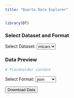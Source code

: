 ```yaml
---
title: "Quarto Data Explorer"
---
```




```r
library(DT)
```


### Select Dataset and Format

<label for="dataset">Select Dataset:</label>
<select id="dataset">
  <option value="mtcars">mtcars</option>
  <option value="cars">cars</option>
</select>

<h3>Data Preview</h3>

<div id="dataTable">
```r
# Placeholder content
```
</div>

<label for="format">Select Format:</label>
<select id="format">
  <option value="json">json</option>
  <option value="csv">csv</option>
  <option value="excel">excel</option>
  <option value="parquet">parquet</option>
</select>

<button id="downloadButton">Download Data</button>


<!-- Include DataTables CSS and JS -->
<link rel="stylesheet" type="text/css" href="https://cdn.datatables.net/1.13.1/css/jquery.dataTables.css">
<script type="text/javascript" charset="utf8" src="https://code.jquery.com/jquery-3.5.1.js"></script>
<script type="text/javascript" charset="utf8" src="https://cdn.datatables.net/1.13.1/js/jquery.dataTables.js"></script>

<!-- Link to the external JavaScript file -->
<script src="data-explorer.js"></script>
